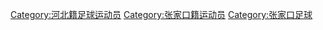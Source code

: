 [[Category:河北籍足球运动员|Category:河北籍足球运动员]]
[[Category:张家口籍运动员|Category:张家口籍运动员]]
[[Category:张家口足球|Category:张家口足球]]